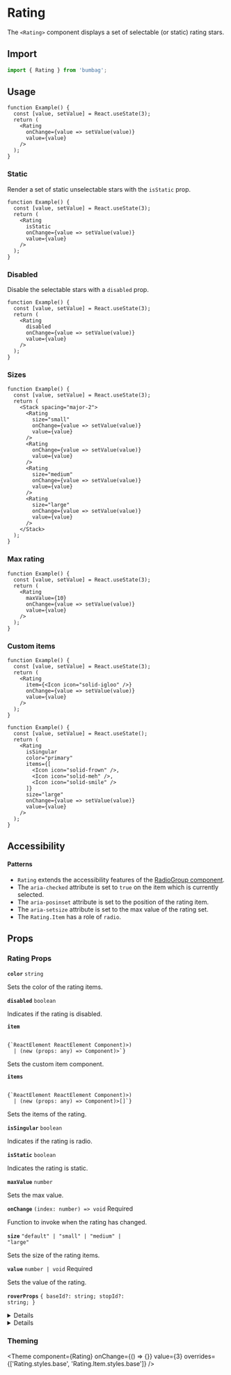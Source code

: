 
# Rating

The `<Rating>` component displays a set of selectable (or static) rating stars.

## Import

```jsx
import { Rating } from 'bumbag';
```

## Usage

```function-live
function Example() {
  const [value, setValue] = React.useState(3);
  return (
    <Rating
      onChange={value => setValue(value)}
      value={value}
    />
  );
}
```

### Static

Render a set of static unselectable stars with the `isStatic` prop.

```function-live
function Example() {
  const [value, setValue] = React.useState(3);
  return (
    <Rating
      isStatic
      onChange={value => setValue(value)}
      value={value}
    />
  );
}
```

### Disabled

Disable the selectable stars with a `disabled` prop.

```function-live
function Example() {
  const [value, setValue] = React.useState(3);
  return (
    <Rating
      disabled
      onChange={value => setValue(value)}
      value={value}
    />
  );
}
```

### Sizes

```function-live
function Example() {
  const [value, setValue] = React.useState(3);
  return (
    <Stack spacing="major-2">
      <Rating
        size="small"
        onChange={value => setValue(value)}
        value={value}
      />
      <Rating
        onChange={value => setValue(value)}
        value={value}
      />
      <Rating
        size="medium"
        onChange={value => setValue(value)}
        value={value}
      />
      <Rating
        size="large"
        onChange={value => setValue(value)}
        value={value}
      />
    </Stack>
  );
}
```

### Max rating

```function-live
function Example() {
  const [value, setValue] = React.useState(3);
  return (
    <Rating
      maxValue={10}
      onChange={value => setValue(value)}
      value={value}
    />
  );
}
```

### Custom items

```function-live
function Example() {
  const [value, setValue] = React.useState(3);
  return (
    <Rating
      item={<Icon icon="solid-igloo" />}
      onChange={value => setValue(value)}
      value={value}
    />
  );
}
```

```function-live
function Example() {
  const [value, setValue] = React.useState();
  return (
    <Rating
      isSingular
      color="primary"
      items={[
        <Icon icon="solid-frown" />,
        <Icon icon="solid-meh" />,
        <Icon icon="solid-smile" />
      ]}
      size="large"
      onChange={value => setValue(value)}
      value={value}
    />
  );
}
```

## Accessibility

#### Patterns

- `Rating` extends the accessibility features of the [RadioGroup component](/form/radio-group).
- The `aria-checked` attribute is set to `true` on the item which is currently selected.
- The `aria-posinset` attribute is set to the position of the rating item.
- The `aria-setsize` attribute is set to the max value of the rating set.
- The `Rating.Item` has a role of `radio`.

## Props

### Rating Props

<!-- Automatically generated -->

**<Code fontSize="150" marginRight="major-1">color</Code>** <Code fontSize="100" palette="primary">string</Code> 

Sets the color of the rating items.

<Divider marginTop="major-2" marginBottom="major-2" />

**<Code fontSize="150" marginRight="major-1">disabled</Code>** <Code fontSize="100" palette="primary">boolean</Code> 

Indicates if the rating is disabled.

<Divider marginTop="major-2" marginBottom="major-2" />

**<Code fontSize="150" marginRight="major-1">item</Code>**  

<Code isBlock palette="primary" fontSize="150" padding="minor-1" marginBottom="major-2">
{`ReactElement<any, string
  | ((props: any) => ReactElement<any, string
  | ...
  | (new (props: any) => Component<any, any, any>)>)
  | (new (props: any) => Component<any, any, any>)>`}
</Code>

Sets the custom item component.

<Divider marginTop="major-2" marginBottom="major-2" />

**<Code fontSize="150" marginRight="major-1">items</Code>**  

<Code isBlock palette="primary" fontSize="150" padding="minor-1" marginBottom="major-2">
{`ReactElement<any, string
  | ((props: any) => ReactElement<any, string
  | ...
  | (new (props: any) => Component<any, any, any>)>)
  | (new (props: any) => Component<any, any, any>)>[]`}
</Code>

Sets the items of the rating.

<Divider marginTop="major-2" marginBottom="major-2" />

**<Code fontSize="150" marginRight="major-1">isSingular</Code>** <Code fontSize="100" palette="primary">boolean</Code> 

Indicates if the rating is radio.

<Divider marginTop="major-2" marginBottom="major-2" />

**<Code fontSize="150" marginRight="major-1">isStatic</Code>** <Code fontSize="100" palette="primary">boolean</Code> 

Indicates the rating is static.

<Divider marginTop="major-2" marginBottom="major-2" />

**<Code fontSize="150" marginRight="major-1">maxValue</Code>** <Code fontSize="100" palette="primary">number</Code> 

Sets the max value.

<Divider marginTop="major-2" marginBottom="major-2" />

**<Code fontSize="150" marginRight="major-1">onChange</Code>** <Code fontSize="100" palette="primary">(index: number) =&#62; void</Code> <Text marginLeft="major-1" fontSize="150" textTransform="uppercase" color="gray">Required</Text>

Function to invoke when the rating has changed.

<Divider marginTop="major-2" marginBottom="major-2" />

**<Code fontSize="150" marginRight="major-1">size</Code>** <Code fontSize="100" palette="primary">&#34;default&#34; | &#34;small&#34; | &#34;medium&#34; | &#34;large&#34;</Code> 

Sets the size of the rating items.

<Divider marginTop="major-2" marginBottom="major-2" />

**<Code fontSize="150" marginRight="major-1">value</Code>** <Code fontSize="100" palette="primary">number | void</Code> <Text marginLeft="major-1" fontSize="150" textTransform="uppercase" color="gray">Required</Text>

Sets the value of the rating.

<Divider marginTop="major-2" marginBottom="major-2" />

**<Code fontSize="150" marginRight="major-1">roverProps</Code>** <Code fontSize="100" palette="primary">{ baseId?: string; stopId?: string; }</Code> 

<Divider marginTop="major-2" marginBottom="major-2" />

<details><Box use="summary" marginBottom="major-2">Inherits <code><strong>Flex</strong></code> props</Box>

</details>
            

<details><Box use="summary" marginBottom="major-2">Inherits <code><strong>Box</strong></code> props</Box>

**<Code fontSize="150" marginRight="major-1">use</Code>**  

<Code isBlock palette="primary" fontSize="150" padding="minor-1" marginBottom="major-2">
{`string
  | (ComponentClass<any, any> & { useProps: any; })
  | (FunctionComponent<any> & { useProps: any; })`}
</Code>

<Divider marginTop="major-2" marginBottom="major-2" />

**<Code fontSize="150" marginRight="major-1">className</Code>** <Code fontSize="100" palette="primary">string</Code> 

<Divider marginTop="major-2" marginBottom="major-2" />

**<Code fontSize="150" marginRight="major-1">children</Code>**  

<Code isBlock palette="primary" fontSize="150" padding="minor-1" marginBottom="major-2">
{`string
  | number
  | boolean
  | {}
  | ReactElement<any, string
  | ((props: any) => ReactElement<any, string
  | ...
  | (new (props: any) => Component<any, any, any>)>)
  | (new (props: any) => Component<...>)>
  | ReactNodeArray
  | ReactPortal
  | ((props: BoxProps) => ReactNode)`}
</Code>

<Divider marginTop="major-2" marginBottom="major-2" />

**<Code fontSize="150" marginRight="major-1">alignX</Code>** <Code fontSize="100" palette="primary">&#34;left&#34; | &#34;right&#34; | &#34;center&#34;</Code> 

<Divider marginTop="major-2" marginBottom="major-2" />

**<Code fontSize="150" marginRight="major-1">alignY</Code>** <Code fontSize="100" palette="primary">&#34;bottom&#34; | &#34;top&#34; | &#34;center&#34;</Code> 

<Divider marginTop="major-2" marginBottom="major-2" />

**<Code fontSize="150" marginRight="major-1">altitude</Code>** <Code fontSize="100" palette="primary">string</Code> 

<Divider marginTop="major-2" marginBottom="major-2" />

**<Code fontSize="150" marginRight="major-1">variant</Code>** <Code fontSize="100" palette="primary">string</Code> 

<Divider marginTop="major-2" marginBottom="major-2" />

**<Code fontSize="150" marginRight="major-1">colorMode</Code>** <Code fontSize="100" palette="primary">string</Code> 

<Divider marginTop="major-2" marginBottom="major-2" />

**<Code fontSize="150" marginRight="major-1">overrides</Code>**  

<Code isBlock palette="primary" fontSize="150" padding="minor-1" marginBottom="major-2">
{`{
  useCSSVariables?: boolean;
  altitudes?: AltitudesThemeConfig;
  borders?: BordersThemeConfig;
  borderRadii?: BorderRadiiThemeConfig;
  ... 90 more ...;
  Template?: TemplateThemeConfig;
}`}
</Code>

<Divider marginTop="major-2" marginBottom="major-2" />

**<Code fontSize="150" marginRight="major-1">elementRef</Code>** <Code fontSize="100" palette="primary">((instance: any) =&#62; void) | RefObject&#60;any&#62;</Code> 

<Divider marginTop="major-2" marginBottom="major-2" />

**<Code fontSize="150" marginRight="major-1">themeKey</Code>** <Code fontSize="100" palette="primary">string</Code> 

<Divider marginTop="major-2" marginBottom="major-2" />

</details>
            

### Theming

<Theme component={Rating} onChange={() => {}} value={3} overrides={['Rating.styles.base', 'Rating.Item.styles.base']} />
